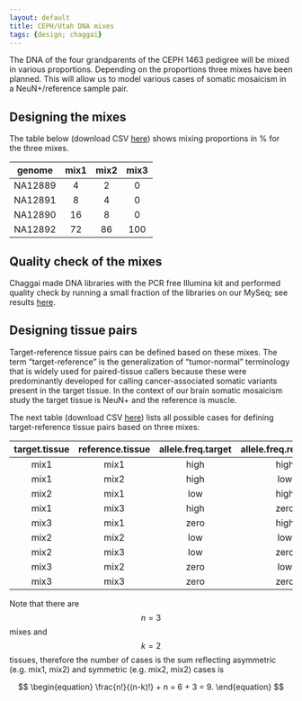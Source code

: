 ```yaml
---
layout: default
title: CEPH/Utah DNA mixes
tags: {design; chaggai}
---
```


The DNA of the four grandparents of the CEPH 1463 pedigree will be mixed in various proportions.  Depending on the proportions three mixes have been planned.  This will allow us to model various cases of somatic mosaicism in a NeuN+/reference sample pair.

## Designing the mixes

The table below (download CSV [here]({{ site.baseurl }}/assets/projects/bsm/ceph-dna-mix.csv)) shows mixing proportions in % for the three mixes.

| genome | mix1 | mix2 | mix3 |
|:---:|:---:|:---:|:---:|
| NA12889 | 4 | 2 | 0 |
| NA12891 | 8 | 4 | 0 |
| NA12890 | 16 | 8 | 0 |
| NA12892 | 72 | 86 | 100 |

## Quality check of the mixes

Chaggai made DNA libraries with the PCR free Illumina kit and performed quality check by running a small fraction of the libraries on our MySeq; see results [here]({{ site.baseurl }}/assets/projects/bsm/ceph-dna-mix-myseq-2017-01-10.xlsx).

## Designing tissue pairs

Target-reference tissue pairs can be defined based on these mixes.  The term "target-reference" is the generalization of "tumor-normal" terminology that is widely used for paired-tissue callers because these were predominantly developed for calling cancer-associated somatic variants present in the target tissue.  In the context of our brain somatic mosaicism study the target tissue is NeuN+ and the reference is muscle.

The next table (download CSV [here]({{ site.baseurl }}/assets/projects/bsm/ceph-mix-to-tissue.csv)) lists all possible cases for defining target-reference tissue pairs based on three mixes:

| target.tissue | reference.tissue | allele.freq.target | allele.freq.reference |
|:---:|:---:|:---:|:---:|
| mix1 | mix1 | high | high |
| mix1 | mix2 | high | low |
| mix2 | mix1 | low | high |
| mix1 | mix3 | high | zero |
| mix3 | mix1 | zero | high |
| mix2 | mix2 | low | low |
| mix2 | mix3 | low | zero |
| mix3 | mix2 | zero | low |
| mix3 | mix3 | zero | zero |

Note that there are $$n = 3$$ mixes and $$k = 2$$ tissues, therefore the number of cases is the sum reflecting asymmetric (e.g. mix1, mix2) and symmetric (e.g. mix2, mix2) cases is

$$
\begin{equation}
\frac{n!}{(n-k)!} + n = 6 + 3 = 9.
\end{equation}
$$
